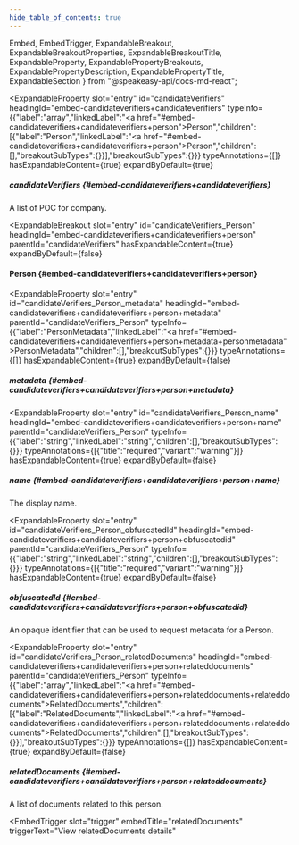 ```yaml
---
hide_table_of_contents: true
---
```

  Embed,
  EmbedTrigger,
  ExpandableBreakout,
  ExpandableBreakoutProperties,
  ExpandableBreakoutTitle,
  ExpandableProperty,
  ExpandablePropertyBreakouts,
  ExpandablePropertyDescription,
  ExpandablePropertyTitle,
  ExpandableSection
} from "@speakeasy-api/docs-md-react";

<ExpandableSection>

<ExpandableProperty
  slot="entry"
  id="candidateVerifiers"
  headingId="embed-candidateverifiers+candidateverifiers"
  typeInfo={{"label":"array","linkedLabel":"<a href=\"#embed-candidateverifiers+candidateverifiers+person\">Person</a>","children":[{"label":"Person","linkedLabel":"<a href=\"#embed-candidateverifiers+candidateverifiers+person\">Person</a>","children":[],"breakoutSubTypes":{}}],"breakoutSubTypes":{}}}
  typeAnnotations={[]}
  hasExpandableContent={true}
  expandByDefault={true}
>

<ExpandablePropertyTitle slot="title">

##### candidateVerifiers \{#embed-candidateverifiers+candidateverifiers\}

</ExpandablePropertyTitle>

<ExpandablePropertyDescription slot="description">

A list of POC for company.

</ExpandablePropertyDescription>

<ExpandablePropertyBreakouts slot="breakouts">

<ExpandableBreakout
  slot="entry"
  id="candidateVerifiers_Person"
  headingId="embed-candidateverifiers+candidateverifiers+person"
  parentId="candidateVerifiers"
  hasExpandableContent={true}
  expandByDefault={false}
>

<ExpandableBreakoutTitle slot="title">

#### Person \{#embed-candidateverifiers+candidateverifiers+person\}

</ExpandableBreakoutTitle>

<ExpandableBreakoutProperties slot="properties">

<ExpandableProperty
  slot="entry"
  id="candidateVerifiers_Person_metadata"
  headingId="embed-candidateverifiers+candidateverifiers+person+metadata"
  parentId="candidateVerifiers_Person"
  typeInfo={{"label":"PersonMetadata","linkedLabel":"<a href=\"#embed-candidateverifiers+candidateverifiers+person+metadata+personmetadata\">PersonMetadata</a>","children":[],"breakoutSubTypes":{}}}
  typeAnnotations={[]}
  hasExpandableContent={true}
  expandByDefault={false}
>

<ExpandablePropertyTitle slot="title">

##### metadata \{#embed-candidateverifiers+candidateverifiers+person+metadata\}

</ExpandablePropertyTitle>

<Embed slot="embed">

<EmbedTrigger slot="trigger" embedTitle="metadata" triggerText="View metadata details">

<Embedmetadata />

</EmbedTrigger>

</Embed>

</ExpandableProperty>

<ExpandableProperty
  slot="entry"
  id="candidateVerifiers_Person_name"
  headingId="embed-candidateverifiers+candidateverifiers+person+name"
  parentId="candidateVerifiers_Person"
  typeInfo={{"label":"string","linkedLabel":"string","children":[],"breakoutSubTypes":{}}}
  typeAnnotations={[{"title":"required","variant":"warning"}]}
  hasExpandableContent={true}
  expandByDefault={false}
>

<ExpandablePropertyTitle slot="title">

##### name \{#embed-candidateverifiers+candidateverifiers+person+name\}

</ExpandablePropertyTitle>

<ExpandablePropertyDescription slot="description">

The display name.

</ExpandablePropertyDescription>

</ExpandableProperty>

<ExpandableProperty
  slot="entry"
  id="candidateVerifiers_Person_obfuscatedId"
  headingId="embed-candidateverifiers+candidateverifiers+person+obfuscatedid"
  parentId="candidateVerifiers_Person"
  typeInfo={{"label":"string","linkedLabel":"string","children":[],"breakoutSubTypes":{}}}
  typeAnnotations={[{"title":"required","variant":"warning"}]}
  hasExpandableContent={true}
  expandByDefault={false}
>

<ExpandablePropertyTitle slot="title">

##### obfuscatedId \{#embed-candidateverifiers+candidateverifiers+person+obfuscatedid\}

</ExpandablePropertyTitle>

<ExpandablePropertyDescription slot="description">

An opaque identifier that can be used to request metadata for a Person.

</ExpandablePropertyDescription>

</ExpandableProperty>

<ExpandableProperty
  slot="entry"
  id="candidateVerifiers_Person_relatedDocuments"
  headingId="embed-candidateverifiers+candidateverifiers+person+relateddocuments"
  parentId="candidateVerifiers_Person"
  typeInfo={{"label":"array","linkedLabel":"<a href=\"#embed-candidateverifiers+candidateverifiers+person+relateddocuments+relateddocuments\">RelatedDocuments</a>","children":[{"label":"RelatedDocuments","linkedLabel":"<a href=\"#embed-candidateverifiers+candidateverifiers+person+relateddocuments+relateddocuments\">RelatedDocuments</a>","children":[],"breakoutSubTypes":{}}],"breakoutSubTypes":{}}}
  typeAnnotations={[]}
  hasExpandableContent={true}
  expandByDefault={false}
>

<ExpandablePropertyTitle slot="title">

##### relatedDocuments \{#embed-candidateverifiers+candidateverifiers+person+relateddocuments\}

</ExpandablePropertyTitle>

<ExpandablePropertyDescription slot="description">

A list of documents related to this person.

</ExpandablePropertyDescription>

<Embed slot="embed">

<EmbedTrigger
  slot="trigger"
  embedTitle="relatedDocuments"
  triggerText="View relatedDocuments details"
>

<Embedrelateddocuments />

</EmbedTrigger>

</Embed>

</ExpandableProperty>

</ExpandableBreakoutProperties>

</ExpandableBreakout>

</ExpandablePropertyBreakouts>

</ExpandableProperty>

</ExpandableSection>